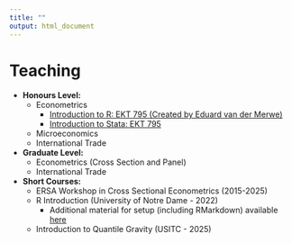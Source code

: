 ---
title: ""
output: html_document
---

<!-- Google tag (gtag.js) -->
<script async src="https://www.googletagmanager.com/gtag/js?id=G-FEVK27LWND"></script>
<script>
  window.dataLayer = window.dataLayer || [];
  function gtag(){dataLayer.push(arguments);}
  gtag('js', new Date());
  gtag('config', 'G-FEVK27LWND');
</script>

# Teaching

- **Honours Level:**
  - Econometrics
    - [Introduction to R: EKT 795 (Created by Eduard van der Merwe)](https://drive.google.com/drive/folders/1eiTd0ZcpTPae0Z89AFLKPtMIhTnciUM3?usp=drive_link)
    - [Introduction to Stata: EKT 795](https://drive.google.com/drive/folders/1FPnumlSxkKO3raxLevHkms6WJb3IIcpt?usp=sharing)
  - Microeconomics
  - International Trade
- **Graduate Level:**
  - Econometrics (Cross Section and Panel)
  - International Trade
- **Short Courses:**
  - ERSA Workshop in Cross Sectional Econometrics (2015-2025)
  - R Introduction (University of Notre Dame - 2022)
    - Additional material for setup (including RMarkdown) available [here](setup-guide.html)
  - Introduction to Quantile Gravity (USITC - 2025)
